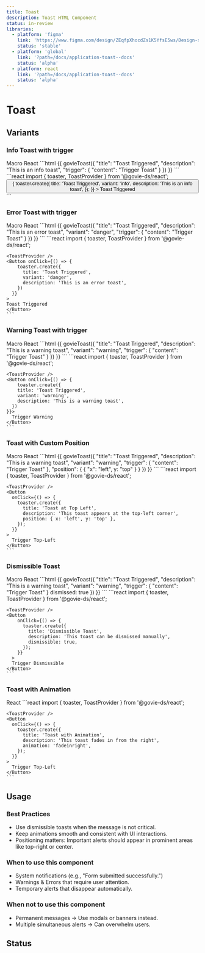 ```yaml
---
title: Toast
description: Toast HTML Component
status: in-review
libraries:
  - platform: 'figma'
    link: 'https://www.figma.com/design/ZEqfpXhocdZs1K5YfsE5ws/Design-system?node-id=3166-3459'
    status: 'stable'
  - platform: 'global'
    link: '?path=/docs/application-toast--docs'
    status: 'alpha'
  - platform: react
    link: '?path=/docs/application-toast--docs'
    status: 'alpha'
---
```


# Toast

## Variants

### Info Toast with trigger

<ComponentContainer>
  <Toast title="Toast Triggered" description="This is an info toast" />
</ComponentContainer>

<Tabs id="tab2">
  <TabList>
    <TabItem value="tab21" checked>Macro</TabItem>
    <TabItem value="tab22">React</TabItem>
  </TabList>
  <TabPanel value="tab21">
  ```html
  {{ govieToast({
    "title": "Toast Triggered",
    "description": "This is an info toast",
    "trigger": {
      "content": "Trigger Toast"
    }
  }) }}
  ```
  </TabPanel>
  <TabPanel value="tab22">
  ```react
  import { toaster, ToastProvider } from '@govie-ds/react';<ToastProvider />
    <Button
      onClick={() => {
        toaster.create({
          title: 'Toast Triggered',
          variant: 'info',
          description: 'This is an info toast',
        });
      }}
    >
      Toast Triggered
    </Button>
  ```
  </TabPanel>
</Tabs>

### Error Toast with trigger

<ComponentContainer>
  <Toast
    title="Toast Triggered"
    variant="danger"
    description="This is an error toast"
  />
</ComponentContainer>

<Tabs id="tab4">
<TabList>
  <TabItem value="tab41" checked>Macro</TabItem>
  <TabItem value="tab42">React</TabItem>
</TabList>
<TabPanel value="tab41">
```html
{{ govieToast({
  "title": "Toast Triggered",
  "description": "This is an error toast",
  "variant": "danger",
  "trigger": {
    "content": "Trigger Toast"
  }
}) }}
```
  </TabPanel>
  <TabPanel value="tab42">
  ```react
    import { toaster, ToastProvider } from '@govie-ds/react';

    <ToastProvider />
    <Button onClick={() => {
        toaster.create({
          title: 'Toast Triggered',
          variant: 'danger',
          description: 'This is an error toast',
        })
      }}
    >
    Toast Triggered
    </Button>
    ```

</TabPanel>
</Tabs>

### Warning Toast with trigger

<ComponentContainer>
  <Toast
    title="Toast Triggered"
    variant="warning"
    description="This is a warning toast"
  />
</ComponentContainer>

<Tabs id="tab5">
<TabList>
  <TabItem value="tab51" checked>Macro</TabItem>
  <TabItem value="tab52">React</TabItem>
</TabList>
<TabPanel value="tab51">
```html
{{ govieToast({
  "title": "Toast Triggered",
  "description": "This is a warning toast",
  "variant": "warning",
  "trigger": {
    "content": "Trigger Toast"
  }
}) }}
```

  </TabPanel>
  <TabPanel value="tab52">
  ```react
    import { toaster, ToastProvider } from '@govie-ds/react';

    <ToastProvider />
    <Button onClick={() => {
        toaster.create({
        title: 'Toast Triggered',
        variant: 'warning',
        description: 'This is a warning toast',
      })
    }}>
      Trigger Warning
    </Button>
    ```

</TabPanel>
</Tabs>

### Toast with Custom Position

<ComponentContainer>
  <Toast
    title="Toast top-left"
    description="This is a toast"
    position={{ x: 'left', y: 'top' }}
  />
</ComponentContainer>

<Tabs id="tab6">
  <TabList>
    <TabItem value="tab61" checked>Macro</TabItem>
    <TabItem value="tab62" checked>React</TabItem>
  </TabList>
  <TabPanel value="tab61">
  ```html
    {{ govieToast({
      "title": "Toast Triggered",
      "description": "This is a warning toast",
      "variant": "warning",
      "trigger": {
        "content": "Trigger Toast"
      },
      "position": {
        { "x": "left", y: "top" }
      }
    }) }}
    ```

</TabPanel>
  <TabPanel value="tab62">
  ```react  
    import { toaster, ToastProvider } from '@govie-ds/react';

    <ToastProvider />
    <Button
      onClick={() => {
        toaster.create({
          title: 'Toast at Top Left',
          description: 'This toast appears at the top-left corner',
          position: { x: 'left', y: 'top' },
        });
      }}
    >
      Trigger Top-Left
    </Button>
    ```

</TabPanel>
</Tabs>

### Dismissible Toast

<ComponentContainer>
  <Toast
    title="Dismissible Toast"
    description="This toast can be dismissed manually"
    dismissible={true}
  />
</ComponentContainer>

<Tabs id="tab7">
  <TabList>
    <TabItem value="tab71" checked>Macro</TabItem>
    <TabItem value="tab72" checked>React</TabItem>
  </TabList>
  <TabPanel value="tab71">
    ```html
      {{ govieToast({
        "title": "Toast Triggered",
        "description": "This is a warning toast",
        "variant": "warning",
        "trigger": {
          "content": "Trigger Toast"
        }
        dismissed: true
      }) }}
      ```
</TabPanel>
  <TabPanel value="tab72">
  ```react  
    import { toaster, ToastProvider } from '@govie-ds/react';

    <ToastProvider />
    <Button
        onClick={() => {
          toaster.create({
            title: 'Dismissible Toast',
            description: 'This toast can be dismissed manually',
            dismissible: true,
          });
        }}
      >
      Trigger Dismissible
    </Button>
    ```

</TabPanel>
</Tabs>

### Toast with Animation

<ComponentContainer>
  <Toast
    title="Toast top-left"
    description="This toast fades in from the right"
    animation="fadeinright"
  />
</ComponentContainer>

<Tabs id="tab8">
  <TabList>
    <TabItem value="tab81" checked>React</TabItem>
  </TabList>
  <TabPanel value="tab81">
  ```react  
    import { toaster, ToastProvider } from '@govie-ds/react';

    <ToastProvider />
    <Button
      onClick={() => {
        toaster.create({
          title: 'Toast with Animation',
          description: 'This toast fades in from the right',
          animation: 'fadeinright',
        });
      }}
    >
      Trigger Top-Left
    </Button>
    ```

</TabPanel>
</Tabs>

## Usage

### Best Practices

- Use dismissible toasts when the message is not critical.
- Keep animations smooth and consistent with UI interactions.
- Positioning matters: Important alerts should appear in prominent areas like top-right or center.

### When to use this component

- System notifications (e.g., "Form submitted successfully.")
- Warnings & Errors that require user attention.
- Temporary alerts that disappear automatically.

### When not to use this component

- Permanent messages → Use modals or banners instead.
- Multiple simultaneous alerts → Can overwhelm users.

## Status

<ComponentStatusBlock componentId="toast" />

